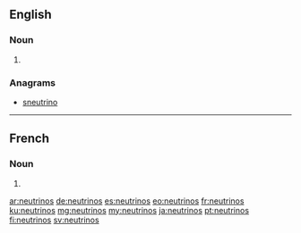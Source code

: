 {{also|Neutrinos}}
==English==

===Noun===
{{head|en|noun plural form}}

# {{plural of|neutrino|lang=en}}

===Anagrams===
* [[sneutrino#English|sneutrino]]

----

==French==

===Noun===
{{head|fr|noun plural form|g=?}}

# {{plural of|neutrino|lang=fr}}

[[ar:neutrinos]]
[[de:neutrinos]]
[[es:neutrinos]]
[[eo:neutrinos]]
[[fr:neutrinos]]
[[ku:neutrinos]]
[[mg:neutrinos]]
[[my:neutrinos]]
[[ja:neutrinos]]
[[pt:neutrinos]]
[[fi:neutrinos]]
[[sv:neutrinos]]